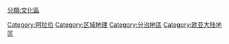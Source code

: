 {{catmore}}
{{Commonscat|Arab world}}

[[Category:阿拉伯|Category:阿拉伯]]
[[Category:区域地理|Category:区域地理]]
[[分類:文化區|分類:文化區]]
[[Category:分治地區|Category:分治地區]]
[[Category:欧亚大陆地区|Category:欧亚大陆地区]]
